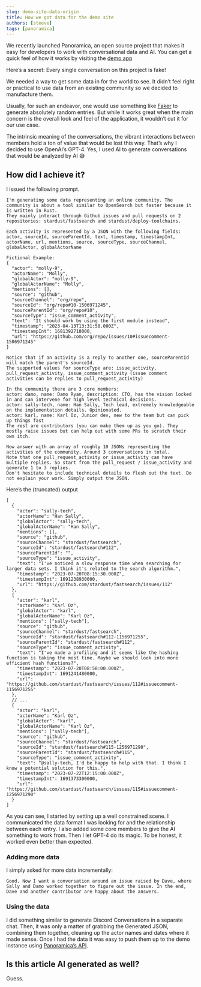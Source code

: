 ```yaml
---
slug: demo-site-data-origin
title: How we got data for the demo site
authors: [steeve]
tags: [panoramica]
---
```



We recently launched Panoramica, an open source project that makes it easy for developers to work with conversational data and AI.
You can get a quick feel of how it works by visiting the [demo app](https://demo.panoramica.ai/projects/clkl72myr0000mk081rd0m45g)

Here’s a secret: Every single conversation on this project is fake!

<div className="margin-vert--lg center">
  <ThemedImage
    alt="Panoramica demo conversation"
    sources={{ light: "/img/demo-site-conversation.png", dark: "/img/demo-site-conversation-dark.png" }}
    style={{}}
  />
</div>

We needed a way to get some data in for the world to see. It didn’t feel right or practical to use data from an existing community so we decided to manufacture them.

Usually, for such an endeavor, one would use something like [Faker](https://fakerjs.dev/) to generate absolutely random entries.
But while it works great when the main concern is the overall look and feel of the application, it wouldn’t cut it for our use case.

The intrinsic meaning of the conversations, the vibrant interactions between members hold a ton of value that would be lost this way.
That’s why I decided to use OpenAI’s GPT-4. Yes, I used AI to generate conversations that would be analyzed by AI 😅

## How did I achieve it?

I issued the following prompt.

```
I'm generating some data representing an online community. The community is about a tool similar to OpenSearch but faster because it is written in Rust.
They mainly interact through Github issues and pull requests on 2 repositories: stardust/fastsearch and stardust/deploy-toolchains.

Each activity is represented by a JSON with the following fields: actor, sourceId, sourceParentId, text, timestamp, timestampInt, actorName, url, mentions, source, sourceType, sourceChannel, globalActor, globalActorName

Fictional Example:
{ 
  "actor": "molly-9",
  "actorName": "Molly",
  "globalActor": "molly-9",
  "globalActorName": "Molly",
  "mentions": [],
  "source": "github",
  "sourceChannel": "org/repo",
  "sourceId": "org/repo#10-1506971245",
  "sourceParentId": "org/repo#10",
  "sourceType": "issue_comment_activity",
  "text": "It should work by using the first module instead",
  "timestamp": "2023-04-13T13:31:58.000Z",
  "timestampInt": 1681392718000,
  "url": "https://github.com/org/repo/issues/10#issuecomment-1506971245"
}

Notice that if an activity is a reply to another one, sourceParentId will match the parent's sourceId.
The supported values for sourceType are: issue_activity, pull_request_activity, issue_comment_activity (issue comment activities can be replies to pull_request_activity)

In the community there are 3 core members:
actor: damo, name: Damo Ryan, description: CTO, has the vision locked in and can intervene for high level technical decisions.
actor: sally-tech, name: Han Sally, Tech lead, extremely knowledgeable on the implementation details. Opinionated.
actor: karl, name: Karl Oz, Junior dev, new to the team but can pick up things fast
The rest are contributors (you can make them up as you go). They mostly raise issues but can help out with some PRs to scratch their own itch.

Now answer with an array of roughly 10 JSONs representing the activities of the community. Around 3 conversations in total.
Note that one pull_request_activity or issue_activity can have multiple replies. So start from the pull_request / issue_activity and generate 1 to 3 replies.
Don't hesitate to include technical details to flesh out the text. Do not explain your work. Simply output the JSON.
```

Here’s the (truncated) output
```jsonc
[
  {
    "actor": "sally-tech",
    "actorName": "Han Sally",
    "globalActor": "sally-tech",
    "globalActorName": "Han Sally",
    "mentions": [],
    "source": "github",
    "sourceChannel": "stardust/fastsearch",
    "sourceId": "stardust/fastsearch#112",
    "sourceParentId": "",
    "sourceType": "issue_activity",
    "text": "I've noticed a slow response time when searching for larger data sets. I think it's related to the search algorithm.",
    "timestamp": "2023-07-20T08:15:30.000Z",
    "timestampInt": 1691238930000,
    "url": "https://github.com/stardust/fastsearch/issues/112"
  },
  {
    "actor": "karl",
    "actorName": "Karl Oz",
    "globalActor": "karl",
    "globalActorName": "Karl Oz",
    "mentions": ["sally-tech"],
    "source": "github",
    "sourceChannel": "stardust/fastsearch",
    "sourceId": "stardust/fastsearch#112-1156971255",
    "sourceParentId": "stardust/fastsearch#112",
    "sourceType": "issue_comment_activity",
    "text": "I've made a profiling and it seems like the hashing function is taking the most time. Maybe we should look into more efficient hash functions?",
    "timestamp": "2023-07-20T08:58:00.000Z",
    "timestampInt": 1691241480000,
    "url": "https://github.com/stardust/fastsearch/issues/112#issuecomment-1156971255"
  },
  // ...
  {
    "actor": "karl",
    "actorName": "Karl Oz",
    "globalActor": "karl",
    "globalActorName": "Karl Oz",
    "mentions": ["sally-tech"],
    "source": "github",
    "sourceChannel": "stardust/fastsearch",
    "sourceId": "stardust/fastsearch#115-1256971290",
    "sourceParentId": "stardust/fastsearch#115",
    "sourceType": "issue_comment_activity",
    "text": "@sally-tech, I'd be happy to help with that. I think I know a potential solution for this.",
    "timestamp": "2023-07-22T12:15:00.000Z",
    "timestampInt": 1691373300000,
    "url": "https://github.com/stardust/fastsearch/issues/115#issuecomment-1256971290"
  }
]
```

As you can see, I started by setting up a well constrained scene. I communicated the data format I was looking for and the relationship between each entry.
I also added some core members to give the AI something to work from. Then I let GPT-4 do its magic. To be honest, it worked even better than expected.

### Adding more data
I simply asked for more data incrementally:

```
Good. Now I want a conversation around an issue raised by Dave, where Sally and Damo worked together to figure out the issue. In the end, Dave and another contributor are happy about the answers.
```

### Using the data
I did something similar to generate Discord Conversations in a separate chat.
Then, it was only a matter of grabbing the Generated JSON, combining them together, cleaning up the actor names and dates where it made sense.
Once I had the data it was easy to push them up to the demo instance using [Panoramica’s API](https://panoramica.ai/docs/developer-guides/import-data-via-api).


## Is this article AI generated as well?
Guess.

